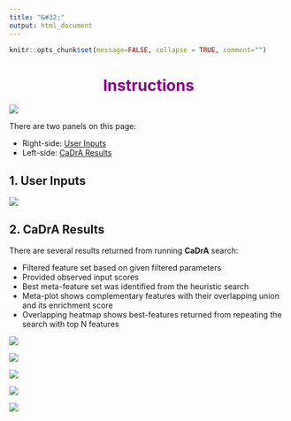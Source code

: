 ```yaml
---
title: "&#32;"
output: html_document
---
```


```r
knitr::opts_chunk$set(message=FALSE, collapse = TRUE, comment="")
```

<h1 style="text-align: center; color: #8B008B; font-weight: bold;">Instructions</h1>

![](figures/run-cadra-tab.png)

There are two panels on this page:

- Right-side: [User Inputs](#user-inputs)
- Left-side: [CaDrA Results](#cadra-results)

## 1. User Inputs

![](figures/cadra.png)

## 2. CaDrA Results

There are several results returned from running **CaDrA** search:

- Filtered feature set based on given filtered parameters
- Provided observed input scores
- Best meta-feature set was identified from the heuristic search 
- Meta-plot shows complementary features with their overlapping union and its enrichment score
- Overlapping heatmap shows best-features returned from repeating the search with top N features

![](figures/filtered-FS.png)

![](figures/input-scores.png)

![](figures/best-meta-feature-set.png)

![](figures/meta-feature-plot.png)

![](figures/overlapping-heatmap.png)

